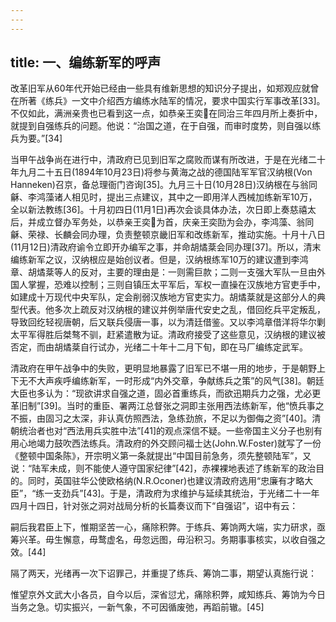 ```yaml
---
---
---
```

title: 一、编练新军的呼声
---




改革旧军从60年代开始已经由一些具有维新思想的知识分子提出，如郑观应就曾在所著《练兵》一文中介绍西方编练水陆军的情况，要求中国实行军事改革[33]。不仅如此，满洲亲贵也已看到这一点，如恭亲王奕在同治三年四月所上奏折中，就提到自强练兵的问题。他说：“治国之道，在于自强，而审时度势，则自强以练兵为要。”[34]

当甲午战争尚在进行中，清政府已见到旧军之腐败而谋有所改进，于是在光绪二十年九月二十五日(1894年10月23日)将参与黄海之战的德国陆军军官汉纳根(Von Hanneken)召京，备总理衙门咨询[35]。九月三十日(10月28日)汉纳根在与翁同龢、李鸿藻诸人相见时，提出三点建议，其中之一即用洋人西械加练新军10万，全以新法教练[36]。十月初四日(11月1日)再次会谈具体办法，次日即上奏慈禧太后，并成立督办军务处，以恭亲王奕为首，庆亲王奕劻为会办，李鸿藻、翁同龢、荣禄、长麟会同办理，负责整顿京畿旧军和改练新军，推动实施。十月十八日(11月12日)清政府谕令立即开办编军之事，并命胡燏棻会同办理[37]。所以，清末编练新军之议，汉纳根应是始创议者。但是，汉纳根练军10万的建议遭到李鸿章、胡燏棻等人的反对，主要的理由是：一则需巨款；二则一支强大军队一旦由外国人掌握，恐难以控制；三则自镇压太平军后，军权一直操在汉族地方官吏手中，如建成十万现代中央军队，定会削弱汉族地方官吏实力。胡燏棻就是这部分人的典型代表。他多次上疏反对汉纳根的建议并例举唐代安史之乱，借回纥兵平定叛乱，导致回纥轻视唐朝，后又联兵侵唐一事，以为清廷借鉴。又以李鸿章借洋将华尔剿太平军得胜后桀骜不驯，赶紧遣散为证。清政府接受了这些意见，汉纳根的建议被否定，而由胡燏棻自行试办，光绪二十年十二月下旬，即在马厂编练定武军。

清政府在甲午战争中的失败，更明显地暴露了旧军已不堪一用的地步，于是朝野上下无不大声疾呼编练新军，一时形成“内外交章，争献练兵之策”的风气[38]。朝廷大臣也多认为：“现欲讲求自强之道，固必首重练兵，而欲迅期兵力之强，尤必更革旧制”[39]。当时的重臣、署两江总督张之洞即主张用西法练新军，他“愤兵事之不振，由固习之太深，非认真仿照西法，急练劲旅，不足以为御侮之资”[40]。清朝统治者也对“西法用兵实胜中法”[41]的观点深信不疑。一些帝国主义分子也别有用心地竭力鼓吹西法练兵。清政府的外交顾问福士达(John.W.Foster)就写了一份《整顿中国条陈》，开宗明义第一条就提出“中国目前急务，须先整顿陆军”，又说：“陆军未成，则不能使人遵守国家纪律”[42]，赤裸裸地表述了练新军的政治目的。同时，英国驻华公使欧格纳(N.R.Oconer)也建议清政府选用“忠廉有才略大臣”，“练一支劲兵”[43]。于是，清政府为求维护与延续其统治，于光绪二十一年四月十四日，针对张之洞对战局分析的长篇奏议而下“自强诏”，诏中有云：

嗣后我君臣上下，惟期坚苦一心，痛除积弊。于练兵、筹饷两大端，实力研求，亟筹兴革。毋生懈意，毋鹜虚名，毋忽远图，毋沿积习。务期事事核实，以收自强之效。[44]

隔了两天，光绪再一次下诏罪己，并重提了练兵、筹饷二事，期望认真施行说：

惟望京外文武大小各员，自今以后，深省愆尤，痛除积弊，咸知练兵、筹饷为今日当务之急。切实振兴，一新气象，不可因循废弛，再蹈前辙。[45]
